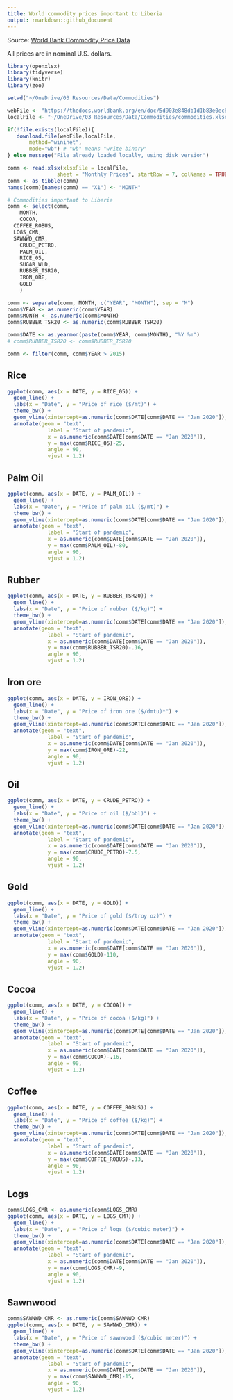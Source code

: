 ```yaml
---
title: World commodity prices important to Liberia
output: rmarkdown::github_document
---
```


Source: [World Bank Commodity Price Data](https://www.worldbank.org/en/research/commodity-markets)

All prices are in nominal U.S. dollars.

```r
library(openxlsx)
library(tidyverse)
library(knitr)
library(zoo)

setwd("~/OneDrive/03 Resources/Data/Commodities")

webFile <- "https://thedocs.worldbank.org/en/doc/5d903e848db1d1b83e0ec8f744e55570-0350012021/related/CMO-Historical-Data-Monthly.xlsx"
localFile <- "~/OneDrive/03 Resources/Data/Commodities/commodities.xlsx"

if(!file.exists(localFile)){
   download.file(webFile,localFile,
	   method="wininet", 
	   mode="wb") # "wb" means "write binary"
} else message("File already loaded locally, using disk version")

comm <- read.xlsx(xlsxFile = localFile,
                sheet = "Monthly Prices", startRow = 7, colNames = TRUE)
comm <- as_tibble(comm)
names(comm)[names(comm) == "X1"] <- "MONTH"

# Commodities important to Liberia
comm <- select(comm, 
	MONTH,
	COCOA,
  COFFEE_ROBUS,
  LOGS_CMR,
  SAWNWD_CMR,
	CRUDE_PETRO, 
	PALM_OIL,
	RICE_05,
	SUGAR_WLD,
	RUBBER_TSR20,
	IRON_ORE,
	GOLD
	)

comm <- separate(comm, MONTH, c("YEAR", "MONTH"), sep = "M")
comm$YEAR <- as.numeric(comm$YEAR)
comm$MONTH <- as.numeric(comm$MONTH)
comm$RUBBER_TSR20 <- as.numeric(comm$RUBBER_TSR20)

comm$DATE <- as.yearmon(paste(comm$YEAR, comm$MONTH), "%Y %m")
# comm$RUBBER_TSR20 <- comm$RUBBER_TSR20

comm <- filter(comm, comm$YEAR > 2015)
```

## Rice

```r
ggplot(comm, aes(x = DATE, y = RICE_05)) + 
  geom_line() +
  labs(x = "Date", y = "Price of rice ($/mt)") +
  theme_bw() + 
  geom_vline(xintercept=as.numeric(comm$DATE[comm$DATE == "Jan 2020"]), linetype=1, color="red") +
  annotate(geom = "text",
             label = "Start of pandemic",
             x = as.numeric(comm$DATE[comm$DATE == "Jan 2020"]),
             y = max(comm$RICE_05)-25,
             angle = 90, 
             vjust = 1.2)
```

## Palm Oil

```r
ggplot(comm, aes(x = DATE, y = PALM_OIL)) + 
  geom_line() +
  labs(x = "Date", y = "Price of palm oil ($/mt)") +
  theme_bw() + 
  geom_vline(xintercept=as.numeric(comm$DATE[comm$DATE == "Jan 2020"]), linetype=1, color="red") +
  annotate(geom = "text",
             label = "Start of pandemic",
             x = as.numeric(comm$DATE[comm$DATE == "Jan 2020"]),
             y = max(comm$PALM_OIL)-80,
             angle = 90, 
             vjust = 1.2)
```

## Rubber

```r
ggplot(comm, aes(x = DATE, y = RUBBER_TSR20)) + 
  geom_line() +
  labs(x = "Date", y = "Price of rubber ($/kg)") +
  theme_bw() + 
  geom_vline(xintercept=as.numeric(comm$DATE[comm$DATE == "Jan 2020"]), linetype=1, color="red") +
  annotate(geom = "text",
             label = "Start of pandemic",
             x = as.numeric(comm$DATE[comm$DATE == "Jan 2020"]),
             y = max(comm$RUBBER_TSR20)-.16,
             angle = 90, 
             vjust = 1.2)
```

## Iron ore

```r
ggplot(comm, aes(x = DATE, y = IRON_ORE)) + 
  geom_line() +
  labs(x = "Date", y = "Price of iron ore ($/dmtu)*") +
  theme_bw() + 
  geom_vline(xintercept=as.numeric(comm$DATE[comm$DATE == "Jan 2020"]), linetype=1, color="red") +
  annotate(geom = "text",
             label = "Start of pandemic",
             x = as.numeric(comm$DATE[comm$DATE == "Jan 2020"]),
             y = max(comm$IRON_ORE)-22,
             angle = 90, 
             vjust = 1.2)
```

## Oil

```r
ggplot(comm, aes(x = DATE, y = CRUDE_PETRO)) + 
  geom_line() +
  labs(x = "Date", y = "Price of oil ($/bbl)") +
  theme_bw() + 
  geom_vline(xintercept=as.numeric(comm$DATE[comm$DATE == "Jan 2020"]), linetype=1, color="red") +
  annotate(geom = "text",
             label = "Start of pandemic",
             x = as.numeric(comm$DATE[comm$DATE == "Jan 2020"]),
             y = max(comm$CRUDE_PETRO)-7.5,
             angle = 90, 
             vjust = 1.2)
```

## Gold

```r
ggplot(comm, aes(x = DATE, y = GOLD)) + 
  geom_line() +
  labs(x = "Date", y = "Price of gold ($/troy oz)") +
  theme_bw() + 
  geom_vline(xintercept=as.numeric(comm$DATE[comm$DATE == "Jan 2020"]), linetype=1, color="red") +
  annotate(geom = "text",
             label = "Start of pandemic",
             x = as.numeric(comm$DATE[comm$DATE == "Jan 2020"]),
             y = max(comm$GOLD)-110,
             angle = 90, 
             vjust = 1.2)
```

## Cocoa

```r
ggplot(comm, aes(x = DATE, y = COCOA)) + 
  geom_line() +
  labs(x = "Date", y = "Price of cocoa ($/kg)") +
  theme_bw() + 
  geom_vline(xintercept=as.numeric(comm$DATE[comm$DATE == "Jan 2020"]), linetype=1, color="red") +
  annotate(geom = "text",
             label = "Start of pandemic",
             x = as.numeric(comm$DATE[comm$DATE == "Jan 2020"]),
             y = max(comm$COCOA)-.16,
             angle = 90, 
             vjust = 1.2)
```

## Coffee

```r
ggplot(comm, aes(x = DATE, y = COFFEE_ROBUS)) + 
  geom_line() +
  labs(x = "Date", y = "Price of coffee ($/kg)") +
  theme_bw() + 
  geom_vline(xintercept=as.numeric(comm$DATE[comm$DATE == "Jan 2020"]), linetype=1, color="red") +
  annotate(geom = "text",
             label = "Start of pandemic",
             x = as.numeric(comm$DATE[comm$DATE == "Jan 2020"]),
             y = max(comm$COFFEE_ROBUS)-.13,
             angle = 90, 
             vjust = 1.2)
```

## Logs

```r
comm$LOGS_CMR <- as.numeric(comm$LOGS_CMR)
ggplot(comm, aes(x = DATE, y = LOGS_CMR)) + 
  geom_line() +
  labs(x = "Date", y = "Price of logs ($/cubic meter)") +
  theme_bw() + 
  geom_vline(xintercept=as.numeric(comm$DATE[comm$DATE == "Jan 2020"]), linetype=1, color="red") +
  annotate(geom = "text",
             label = "Start of pandemic",
             x = as.numeric(comm$DATE[comm$DATE == "Jan 2020"]),
             y = max(comm$LOGS_CMR)-9,
             angle = 90, 
             vjust = 1.2)
```

## Sawnwood

```r
comm$SAWNWD_CMR <- as.numeric(comm$SAWNWD_CMR)
ggplot(comm, aes(x = DATE, y = SAWNWD_CMR)) + 
  geom_line() +
  labs(x = "Date", y = "Price of sawnwood ($/cubic meter)") +
  theme_bw() + 
  geom_vline(xintercept=as.numeric(comm$DATE[comm$DATE == "Jan 2020"]), linetype=1, color="red") +
  annotate(geom = "text",
             label = "Start of pandemic",
             x = as.numeric(comm$DATE[comm$DATE == "Jan 2020"]),
             y = max(comm$SAWNWD_CMR)-15,
             angle = 90, 
             vjust = 1.2)
```


